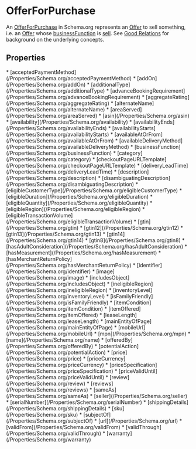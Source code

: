   
# OfferForPurchase

An <a class="localLink" href="/OfferForPurchase">OfferForPurchase</a> in Schema.org represents an <a class="localLink" href="/Offer">Offer</a> to sell something, i.e. an <a class="localLink" href="/Offer">Offer</a> whose
  <a class="localLink" href="/businessFunction">businessFunction</a> is <a href="http://purl.org/goodrelations/v1#Sell.">sell</a>. See <a href="https://en.wikipedia.org/wiki/GoodRelations">Good Relations</a> for
  background on the underlying concepts.

## Properties

<Grid>
* [acceptedPaymentMethod](/Properties/Schema.org/acceptedPaymentMethod)
* [addOn](/Properties/Schema.org/addOn)
* [additionalType](/Properties/Schema.org/additionalType)
* [advanceBookingRequirement](/Properties/Schema.org/advanceBookingRequirement)
* [aggregateRating](/Properties/Schema.org/aggregateRating)
* [alternateName](/Properties/Schema.org/alternateName)
* [areaServed](/Properties/Schema.org/areaServed)
* [asin](/Properties/Schema.org/asin)
* [availability](/Properties/Schema.org/availability)
* [availabilityEnds](/Properties/Schema.org/availabilityEnds)
* [availabilityStarts](/Properties/Schema.org/availabilityStarts)
* [availableAtOrFrom](/Properties/Schema.org/availableAtOrFrom)
* [availableDeliveryMethod](/Properties/Schema.org/availableDeliveryMethod)
* [businessFunction](/Properties/Schema.org/businessFunction)
* [category](/Properties/Schema.org/category)
* [checkoutPageURLTemplate](/Properties/Schema.org/checkoutPageURLTemplate)
* [deliveryLeadTime](/Properties/Schema.org/deliveryLeadTime)
* [description](/Properties/Schema.org/description)
* [disambiguatingDescription](/Properties/Schema.org/disambiguatingDescription)
* [eligibleCustomerType](/Properties/Schema.org/eligibleCustomerType)
* [eligibleDuration](/Properties/Schema.org/eligibleDuration)
* [eligibleQuantity](/Properties/Schema.org/eligibleQuantity)
* [eligibleRegion](/Properties/Schema.org/eligibleRegion)
* [eligibleTransactionVolume](/Properties/Schema.org/eligibleTransactionVolume)
* [gtin](/Properties/Schema.org/gtin)
* [gtin12](/Properties/Schema.org/gtin12)
* [gtin13](/Properties/Schema.org/gtin13)
* [gtin14](/Properties/Schema.org/gtin14)
* [gtin8](/Properties/Schema.org/gtin8)
* [hasAdultConsideration](/Properties/Schema.org/hasAdultConsideration)
* [hasMeasurement](/Properties/Schema.org/hasMeasurement)
* [hasMerchantReturnPolicy](/Properties/Schema.org/hasMerchantReturnPolicy)
* [identifier](/Properties/Schema.org/identifier)
* [image](/Properties/Schema.org/image)
* [includesObject](/Properties/Schema.org/includesObject)
* [ineligibleRegion](/Properties/Schema.org/ineligibleRegion)
* [inventoryLevel](/Properties/Schema.org/inventoryLevel)
* [isFamilyFriendly](/Properties/Schema.org/isFamilyFriendly)
* [itemCondition](/Properties/Schema.org/itemCondition)
* [itemOffered](/Properties/Schema.org/itemOffered)
* [leaseLength](/Properties/Schema.org/leaseLength)
* [mainEntityOfPage](/Properties/Schema.org/mainEntityOfPage)
* [mobileUrl](/Properties/Schema.org/mobileUrl)
* [mpn](/Properties/Schema.org/mpn)
* [name](/Properties/Schema.org/name)
* [offeredBy](/Properties/Schema.org/offeredBy)
* [potentialAction](/Properties/Schema.org/potentialAction)
* [price](/Properties/Schema.org/price)
* [priceCurrency](/Properties/Schema.org/priceCurrency)
* [priceSpecification](/Properties/Schema.org/priceSpecification)
* [priceValidUntil](/Properties/Schema.org/priceValidUntil)
* [review](/Properties/Schema.org/review)
* [reviews](/Properties/Schema.org/reviews)
* [sameAs](/Properties/Schema.org/sameAs)
* [seller](/Properties/Schema.org/seller)
* [serialNumber](/Properties/Schema.org/serialNumber)
* [shippingDetails](/Properties/Schema.org/shippingDetails)
* [sku](/Properties/Schema.org/sku)
* [subjectOf](/Properties/Schema.org/subjectOf)
* [url](/Properties/Schema.org/url)
* [validFrom](/Properties/Schema.org/validFrom)
* [validThrough](/Properties/Schema.org/validThrough)
* [warranty](/Properties/Schema.org/warranty)
</Grid>

